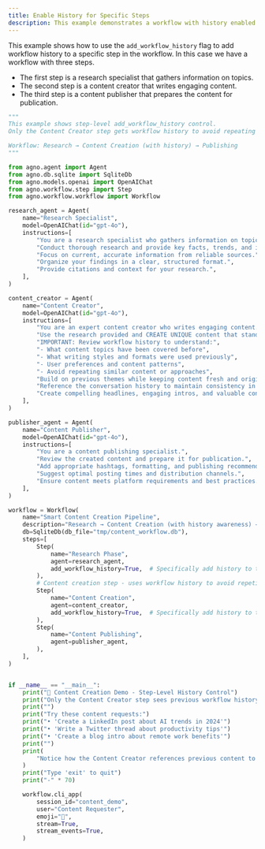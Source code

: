 ```yaml
---
title: Enable History for Specific Steps
description: This example demonstrates a workflow with history enabled for a specific step.
---
```


This example shows how to use the `add_workflow_history` flag to add workflow history to a specific step in the workflow.
In this case we have a workflow with three steps.
- The first step is a research specialist that gathers information on topics.
- The second step is a content creator that writes engaging content.
- The third step is a content publisher that prepares the content for publication.

```python 03_enable_history_for_step.py
"""
This example shows step-level add_workflow_history control.
Only the Content Creator step gets workflow history to avoid repeating previous content.

Workflow: Research → Content Creation (with history) → Publishing
"""

from agno.agent import Agent
from agno.db.sqlite import SqliteDb
from agno.models.openai import OpenAIChat
from agno.workflow.step import Step
from agno.workflow.workflow import Workflow

research_agent = Agent(
    name="Research Specialist",
    model=OpenAIChat(id="gpt-4o"),
    instructions=[
        "You are a research specialist who gathers information on topics.",
        "Conduct thorough research and provide key facts, trends, and insights.",
        "Focus on current, accurate information from reliable sources.",
        "Organize your findings in a clear, structured format.",
        "Provide citations and context for your research.",
    ],
)

content_creator = Agent(
    name="Content Creator",
    model=OpenAIChat(id="gpt-4o"),
    instructions=[
        "You are an expert content creator who writes engaging content.",
        "Use the research provided and CREATE UNIQUE content that stands out.",
        "IMPORTANT: Review workflow history to understand:",
        "- What content topics have been covered before",
        "- What writing styles and formats were used previously",
        "- User preferences and content patterns",
        "- Avoid repeating similar content or approaches",
        "Build on previous themes while keeping content fresh and original.",
        "Reference the conversation history to maintain consistency in tone and style.",
        "Create compelling headlines, engaging intros, and valuable content.",
    ],
)

publisher_agent = Agent(
    name="Content Publisher",
    model=OpenAIChat(id="gpt-4o"),
    instructions=[
        "You are a content publishing specialist.",
        "Review the created content and prepare it for publication.",
        "Add appropriate hashtags, formatting, and publishing recommendations.",
        "Suggest optimal posting times and distribution channels.",
        "Ensure content meets platform requirements and best practices.",
    ],
)

workflow = Workflow(
    name="Smart Content Creation Pipeline",
    description="Research → Content Creation (with history awareness) → Publishing",
    db=SqliteDb(db_file="tmp/content_workflow.db"),
    steps=[
        Step(
            name="Research Phase",
            agent=research_agent,
            add_workflow_history=True,  # Specifically add history to this step
        ),
        # Content creation step - uses workflow history to avoid repetition and give better results
        Step(
            name="Content Creation",
            agent=content_creator,
            add_workflow_history=True,  # Specifically add history to this step
        ),
        Step(
            name="Content Publishing",
            agent=publisher_agent,
        ),
    ],
)


if __name__ == "__main__":
    print("🎨 Content Creation Demo - Step-Level History Control")
    print("Only the Content Creator step sees previous workflow history!")
    print("")
    print("Try these content requests:")
    print("• 'Create a LinkedIn post about AI trends in 2024'")
    print("• 'Write a Twitter thread about productivity tips'")
    print("• 'Create a blog intro about remote work benefits'")
    print("")
    print(
        "Notice how the Content Creator references previous content to avoid repetition!"
    )
    print("Type 'exit' to quit")
    print("-" * 70)

    workflow.cli_app(
        session_id="content_demo",
        user="Content Requester",
        emoji="📝",
        stream=True,
        stream_events=True,
    )
```